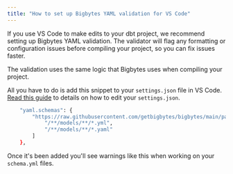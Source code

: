 ```yaml
---
title: "How to set up Bigbytes YAML validation for VS Code"
---
```


If you use VS Code to make edits to your dbt project, we recommend setting up Bigbytes YAML validation. The validator will flag any formatting or configuration issues before compiling your project, so you can fix issues faster.

The validation uses the same logic that Bigbytes uses when compiling your project.

All you have to do is add this snippet to your `settings.json` file in VS Code. [Read this guide](https://code.visualstudio.com/docs/getstarted/settings#%5Fsettings-json-file) to details on how to edit your `settings.json`.

```bash
    "yaml.schemas": {
        "https://raw.githubusercontent.com/getbigbytes/bigbytes/main/packages/common/src/schemas/json/bigbytes-dbt-2.0.json": [
            "/**/models/**/*.yml",
            "/**/models/**/*.yaml"
        ]
    },

```

Once it's been added you'll see warnings like this when working on your `schema.yml` files.

<Frame>
  <img src="/images/guides/vs-code-error-799eb7e9b48916f2f57100a0c87095e4.png" alt=""/>
</Frame>
